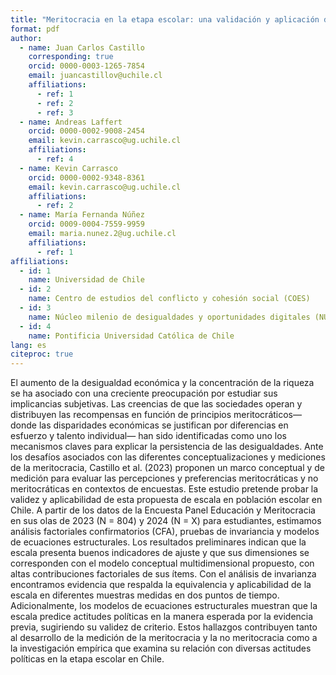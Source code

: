 ```yaml
---
title: "Meritocracia en la etapa escolar: una validación y aplicación de una escala sobre percepciones y preferencias de meritocracia"
format: pdf
author:
  - name: Juan Carlos Castillo
    corresponding: true
    orcid: 0000-0003-1265-7854
    email: juancastillov@uchile.cl
    affiliations:
      - ref: 1
      - ref: 2
      - ref: 3
  - name: Andreas Laffert
    orcid: 0000-0002-9008-2454
    email: kevin.carrasco@ug.uchile.cl
    affiliations:
      - ref: 4
  - name: Kevin Carrasco
    orcid: 0000-0002-9348-8361
    email: kevin.carrasco@ug.uchile.cl
    affiliations:
      - ref: 2
  - name: María Fernanda Núñez
    orcid: 0009-0004-7559-9959
    email: maria.nunez.2@ug.uchile.cl
    affiliations:
      - ref: 1
affiliations: 
  - id: 1
    name: Universidad de Chile
  - id: 2
    name: Centro de estudios del conflicto y cohesión social (COES)
  - id: 3
    name: Núcleo milenio de desigualdades y oportunidades digitales (NUDOS)
  - id: 4
    name: Pontificia Universidad Católica de Chile
lang: es
citeproc: true
---
```


El aumento de la desigualdad económica y la concentración de la riqueza se ha asociado con una creciente preocupación por estudiar sus implicancias subjetivas. Las creencias de que las sociedades operan y distribuyen las recompensas en función de principios meritocráticos—donde las disparidades económicas se justifican por diferencias en esfuerzo y talento individual— han sido identificadas como uno los mecanismos claves para explicar la persistencia de las desigualdades. Ante los desafíos asociados con las diferentes conceptualizaciones y mediciones de la meritocracia, Castillo et al. (2023) proponen un marco conceptual y de medición para evaluar las percepciones y preferencias meritocráticas y no meritocráticas en contextos de encuestas. Este estudio pretende probar la validez y aplicabilidad de esta propuesta de escala en población escolar en Chile. A partir de los datos de la Encuesta Panel Educación y Meritocracia en sus olas de 2023 (N = 804) y 2024 (N = X) para estudiantes, estimamos análisis factoriales confirmatorios (CFA), pruebas de invariancia y modelos de ecuaciones estructurales. Los resultados preliminares indican que la escala presenta buenos indicadores de ajuste y que sus dimensiones se corresponden con el modelo conceptual multidimensional propuesto, con altas contribuciones factoriales de sus ítems. Con el análisis de invarianza encontramos evidencia que respalda la equivalencia y aplicabilidad de la escala en diferentes muestras medidas en dos puntos de tiempo. Adicionalmente, los modelos de ecuaciones estructurales muestran que la escala predice actitudes políticas en la manera esperada por la evidencia previa, sugiriendo su validez de criterio. Estos hallazgos contribuyen tanto al desarrollo de la medición de la meritocracia y la no meritocracia como a la investigación empírica que examina su relación con diversas actitudes políticas en la etapa escolar en Chile.
